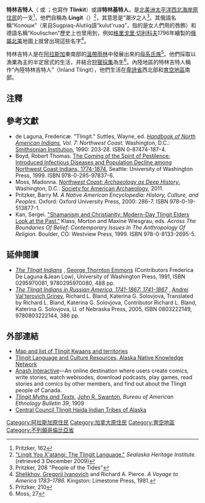 {{expand|time=2014-05-23T08:34:32+00:00}}
{{Infobox Ethnic group
|group=特林基特族
|image=Taku.jpg
|poptime=15,200（14,000在美國，1,200在加拿大）<ref>1990年代，Pritzker, 209</ref>
|popplace={{USA}}[[阿拉斯加州|阿拉斯加州]]<br>{{CAN}}[[英屬哥倫比亞省|英屬哥倫比亞省]]、[[育空地區|育空地區]]
|rels=[[基督教|基督教]]（其中以[[東正教|東正教]]為主）及其他
|langs=[[英語|英語]]、[[特林吉特語|特林吉特語]]
|related=
}}
'''特林吉特人'''（{{lang-en|'''Tlingit'''}} {{IPAc-en|ˈ|k|l|ɪ|ŋ|k|ɨ|t}} 或 {{IPAc-en|ˈ|t|l|ɪ|ŋ|ɡ|ɨ|t}}；也寫作 '''Tlinkit'''）或譯'''特林基特人'''，是[[北美洲|北美洲]][[太平洋西北海岸原住民|太平洋西北海岸原住民]]的一支<ref>Pritzker, 162</ref>，他們自稱為 '''Lingít'''（{{IPA-all|ɬɪŋkɪ́t|}}）<ref name=lingit>[http://www.tlingitlanguage.org/ "Lingít Yoo X'atángi: The Tlingit Language."] {{Wayback|url=http://www.tlingitlanguage.org/ |date=20180307170008 }} ''Sealaska Heritage Institute.'' (retrieved 3 December 2009)</ref>，其意思是“潮汐之人<ref name=p208>Pritzker, 208 "People of the Tides"</ref>。其俄語名稱“Колоши”（來自Sugpiaq-Alutiiq語“kulut'ruaq”，指的是女人們用的唇飾）和德語名稱“Koulischen”歷史上也曾用到，例如[[格里戈里·切利科夫|格里戈里·切利科夫]]1796年繪製的[[俄屬北美|俄屬北美]]地圖上就曾出現這些名字<ref>[[Grigory_Shelikhov|Shelikhov, Gregorii Ivanovich]] and Richard A. Pierce. ''A Voyage to America 1783–1786.'' Kingston: Limestone Press, 1981.</ref>。

特林吉特人是在[[阿拉斯加|阿拉斯加]]東南部的[[溫帶雨林|溫帶雨林]]中發展出來的[[母系氏族|母系氏族]]<ref name=p210>Pritzker, 210</ref>。他們採取以漁業為主的半定居式的生活，并結合[[狩獵採集|狩獵採集]]為生<ref>Moss, 27</ref>。內陸地區的特林吉特人稱作“內陸特林吉特人”（Inland Tlingit），他們生活在[[卑詩省|卑詩省]]西北部和[[育空地區|育空地區]]南部。

==注釋==
{{reflist}}

==參考文獻==
* de Laguna, Fredericæ. "Tlingit." Suttles, Wayne, ed. ''[[Handbook_of_North_American_Indians|Handbook of North American Indians]], Vol. 7: Northwest Coast.'' Washington, D.C.: [[Smithsonian_Institution|Smithsonian Institution]], 1990: 203-28. ISBN 0-87474-187-4.
* Boyd, Robert Thomas. [http://books.google.com/books?id=P_FdUPbmwCgC&printsec=frontcover&dq=%22spirit+of+pestilence%22&ei=sWgQS8bGAqOykAT1pOXcCw#v=onepage&q=&f=false The Coming of the Spirit of Pestilence: Introduced Infectious Diseases and Population Decline among Northwest Coast Indians, 1774-1874.] {{Wayback|url=http://books.google.com/books?id=P_FdUPbmwCgC&printsec=frontcover&dq=%22spirit+of+pestilence%22&ei=sWgQS8bGAqOykAT1pOXcCw#v=onepage&q=&f=false |date=20131013033600 }} Seattle: University of Washington Press, 1999. ISBN 978-0-295-97837-6.
* Moss, Madonna. [http://books.google.com/books/about/Northwest_Coast.html?id=BFCYuAAACAAJ ''Northwest Coast: Archaeology as Deep History''.] {{Wayback|url=http://books.google.com/books/about/Northwest_Coast.html?id=BFCYuAAACAAJ |date=20161227103039 }} Washington, D.C.: [[Society_for_American_Archaeology|Society for American Archaeology]], 2011.
* Pritzker, Barry M. ''A Native American Encyclopedia: History, Culture, and Peoples''. Oxford: Oxford University Press, 2000: 286-7. ISBN 978-0-19-513877-1.
* Kan, Sergei. [http://books.google.com/books?id=zQAa1thUUh8C&lpg=PA42&dq=Tlingit%20elders%20christianity&client=firefox-a&pg=PA42#v=onepage&q=&f=false "Shamanism and Christianity: Modern-Day Tlingit Elders Look at the Past."] {{Wayback|url=http://books.google.com/books?id=zQAa1thUUh8C&lpg=PA42&dq=Tlingit%20elders%20christianity&client=firefox-a&pg=PA42#v=onepage&q=&f=false |date=20140704041451 }} Klass, Morton and Maxine Wiesgrau, eds. ''Across The Boundaries Of Belief: Contemporary Issues In The Anthropology Of Religion.'' Boulder, CO: Westview Press, 1999. ISBN 978-0-8133-2695-5.

==延伸閱讀==
*[http://books.google.com/books?id=NVZIsfj6D6EC&pg=PP1&dq=%22The+Tlingit+Indians%22+Emmons ''The Tlingit Indians''] {{Wayback|url=http://books.google.com/books?id=NVZIsfj6D6EC&pg=PP1&dq=%22The+Tlingit+Indians%22+Emmons |date=20161227053120 }}, [[George_Thornton_Emmons|George Thornton Emmons]] (Contributors Frederica De Laguna &Jean Low), University of Washington Press, 1991, ISBN 0295970081, 9780295970080, 488 pp.
*[http://books.google.com/books?id=4PZdGWM0EBQC&pg=PP1&dq=%22The+Tlingit+Indians+in+Russian+America,+1741-1867:%22+Grinev  ''The Tlingit Indians in Russian America, 1741-1867: 1741-1867''] {{Wayback|url=http://books.google.com/books?id=4PZdGWM0EBQC&pg=PP1&dq=%22The+Tlingit+Indians+in+Russian+America,+1741-1867:%22+Grinev |date=20161227120437 }}, [[Andrei_Val'terovich_Grinev|Andrei Val'terovich Grinev]], Richard L. Bland, Katerina G. Solovjova, Translated by Richard L. Bland, Katerina G. Solovjova, Contributor Richard L. Bland, Katerina G. Solovjova, U. of Nebraska Press, 2005, ISBN 0803222149, 9780803222144, 386 pp.

==外部連結==
{{commons cat|Tlingit}}
*[http://ankn.uaf.edu/ANCR/Southeast/TlingitMap/ Map and list of Tlingit Kwaans and territories] {{Wayback|url=http://ankn.uaf.edu/ANCR/Southeast/TlingitMap/ |date=20110723182301 }}
*[http://ankn.uaf.edu/ANCR/Southeast/TlingitMap/ Tlingit Language and Culture Resources, Alaska Native Knowledge Network] {{Wayback|url=http://ankn.uaf.edu/ANCR/Southeast/TlingitMap/ |date=20110723182301 }}
* [https://web.archive.org/web/20080330034434/http://anashinteractive.com/ Anash Interactive]—An online destination where users create comics, write stories, watch webisodes, download podcasts, play games, read stories and comics by other members, and find out about the Tlingit people of Canada.
*[http://www.canadiana.org/ECO/mtq?doc=15538 ''Tlingit Myths and Texts''], [[John_R._Swanton|John R. Swanton]], ''Bureau of American Ethnology Bulletin 39'', 1909
*[https://web.archive.org/web/20081103104049/http://www.ccthita.org/ Central Council Tlingit Haida Indian Tribes of Alaska]

[[Category:阿拉斯加原住民|Category:阿拉斯加原住民]]
[[Category:加拿大原住民|Category:加拿大原住民]]
[[Category:育空地區|Category:育空地區]]
[[Category:不列顛哥倫比亞省|Category:不列顛哥倫比亞省]]
